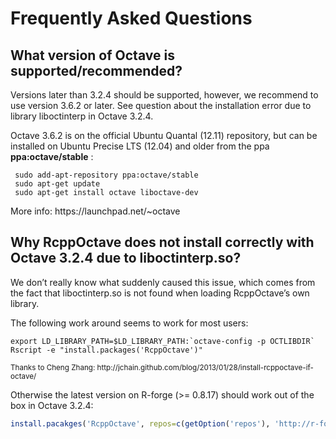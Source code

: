 # Frequently Asked Questions

## What version of Octave is supported/recommended?

Versions later than 3.2.4 should be supported, however, we recommend to use version 3.6.2 or later.
See question about the installation error due to library liboctinterp in Octave 3.2.4.

Octave 3.6.2 is on the official Ubuntu Quantal (12.11) repository, but can be installed on Ubuntu Precise LTS (12.04) and older from the ppa __ppa:octave/stable__ :

```
 sudo add-apt-repository ppa:octave/stable
 sudo apt-get update
 sudo apt-get install octave liboctave-dev
```
More info: https://launchpad.net/~octave

## Why RcppOctave does not install correctly with Octave 3.2.4 due to liboctinterp.so?

We don't really know what suddenly caused this issue, which comes from the fact that liboctinterp.so is not found when loading RcppOctave's own library.

The following work around seems to work for most users: 
```
export LD_LIBRARY_PATH=$LD_LIBRARY_PATH:`octave-config -p OCTLIBDIR`
Rscript -e "install.packages('RcppOctave')"
```
<small>Thanks to Cheng Zhang: http://jchain.github.com/blog/2013/01/28/install-rcppoctave-if-octave/</small>

Otherwise the latest version on R-forge (>= 0.8.17) should work out of the box in Octave 3.2.4:

```r
install.pacakges('RcppOctave', repos=c(getOption('repos'), 'http://r-forge.r-project.org'))
```

